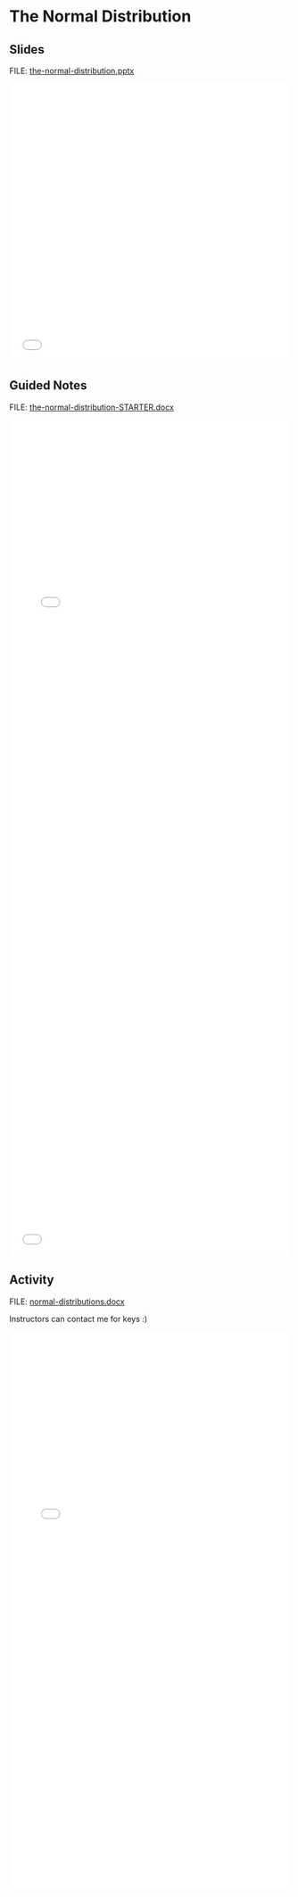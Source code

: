 # The Normal Distribution {.unnumbered}

## Slides

FILE: [the-normal-distribution.pptx](https://github.com/coltongearhart/math125/blob/main/stats/the-normal-distribution.pptx)

<embed src="stats/the-normal-distribution.pdf" type="application/pdf" width="100%" height="500px"></embed>

## Guided Notes

FILE: [the-normal-distribution-STARTER.docx](https://github.com/coltongearhart/math125/blob/main/stats/the-normal-distribution-STARTER.docx)

<embed src="stats/the-normal-distribution-COMPLETED.pdf" type="application/pdf" width="100%" height="1000px"></embed>

<embed src="stats/table-normal-distribution.pdf" type="application/pdf" width="100%" height="500px"></embed>

## Activity

FILE: [normal-distributions.docx](https://github.com/coltongearhart/math125/blob/main/stats/activities/normal-distributions.docx)

Instructors can contact me for keys :)

<embed src="stats/activities/normal-distributions.pdf" type="application/pdf" width="100%" height="1000px"></embed>

